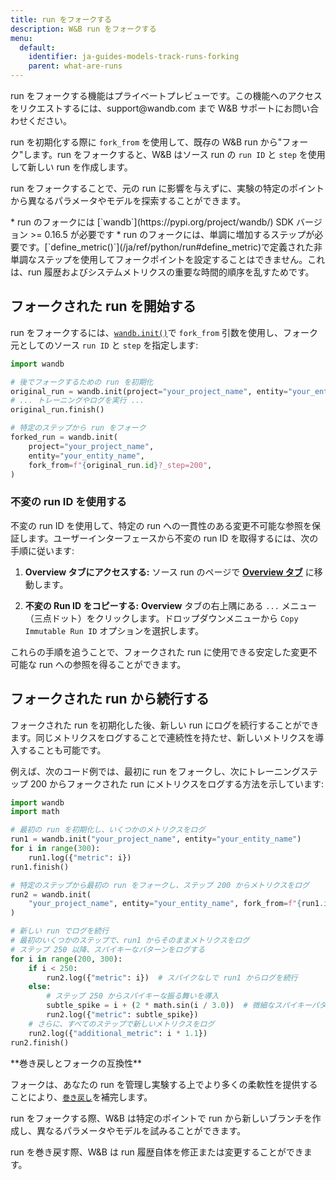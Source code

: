 ---
title: run をフォークする
description: W&B run をフォークする
menu:
  default:
    identifier: ja-guides-models-track-runs-forking
    parent: what-are-runs
---

<Warning>
run をフォークする機能はプライベートプレビューです。この機能へのアクセスをリクエストするには、support@wandb.com まで W&B サポートにお問い合わせください。
</Warning>

run を初期化する際に `fork_from` を使用して、既存の W&B run から"フォーク"します。run をフォークすると、W&B はソース run の `run ID` と `step` を使用して新しい run を作成します。

run をフォークすることで、元の run に影響を与えずに、実験の特定のポイントから異なるパラメータやモデルを探索することができます。

<Note>
* run のフォークには [`wandb`](https://pypi.org/project/wandb/) SDK バージョン >= 0.16.5 が必要です
* run のフォークには、単調に増加するステップが必要です。[`define_metric()`](/ja/ref/python/run#define_metric)で定義された非単調なステップを使用してフォークポイントを設定することはできません。これは、run 履歴およびシステムメトリクスの重要な時間的順序を乱すためです。
</Note>

## フォークされた run を開始する

run をフォークするには、[`wandb.init()`](/ja/ref/python/init)で `fork_from` 引数を使用し、フォーク元としてのソース `run ID` と `step` を指定します:

```python
import wandb

# 後でフォークするための run を初期化
original_run = wandb.init(project="your_project_name", entity="your_entity_name")
# ... トレーニングやログを実行 ...
original_run.finish()

# 特定のステップから run をフォーク
forked_run = wandb.init(
    project="your_project_name",
    entity="your_entity_name",
    fork_from=f"{original_run.id}?_step=200",
)
```

### 不変の run ID を使用する

不変の run ID を使用して、特定の run への一貫性のある変更不可能な参照を保証します。ユーザーインターフェースから不変の run ID を取得するには、次の手順に従います:

1. **Overview タブにアクセスする:** ソース run のページで [**Overview タブ**](/ja/./#overview-tab) に移動します。

2. **不変の Run ID をコピーする:** **Overview** タブの右上隅にある `...` メニュー（三点ドット）をクリックします。ドロップダウンメニューから `Copy Immutable Run ID` オプションを選択します。

これらの手順を追うことで、フォークされた run に使用できる安定した変更不可能な run への参照を得ることができます。

## フォークされた run から続行する
フォークされた run を初期化した後、新しい run にログを続行することができます。同じメトリクスをログすることで連続性を持たせ、新しいメトリクスを導入することも可能です。

例えば、次のコード例では、最初に run をフォークし、次にトレーニングステップ 200 からフォークされた run にメトリクスをログする方法を示しています:

```python
import wandb
import math

# 最初の run を初期化し、いくつかのメトリクスをログ
run1 = wandb.init("your_project_name", entity="your_entity_name")
for i in range(300):
    run1.log({"metric": i})
run1.finish()

# 特定のステップから最初の run をフォークし、ステップ 200 からメトリクスをログ
run2 = wandb.init(
    "your_project_name", entity="your_entity_name", fork_from=f"{run1.id}?_step=200"
)

# 新しい run でログを続行
# 最初のいくつかのステップで、run1 からそのままメトリクスをログ
# ステップ 250 以降、スパイキーなパターンをログする
for i in range(200, 300):
    if i < 250:
        run2.log({"metric": i})  # スパイクなしで run1 からログを続行
    else:
        # ステップ 250 からスパイキーな振る舞いを導入
        subtle_spike = i + (2 * math.sin(i / 3.0))  # 微細なスパイキーパターンを適用
        run2.log({"metric": subtle_spike})
    # さらに、すべてのステップで新しいメトリクスをログ
    run2.log({"additional_metric": i * 1.1})
run2.finish()
```

<Note>
**巻き戻しとフォークの互換性**

フォークは、あなたの run を管理し実験する上でより多くの柔軟性を提供することにより、[`巻き戻し`](/ja/guides/models/track/runs/rewind)を補完します。

run をフォークする際、W&B は特定のポイントで run から新しいブランチを作成し、異なるパラメータやモデルを試みることができます。

run を巻き戻す際、W&B は run 履歴自体を修正または変更することができます。
</Note>